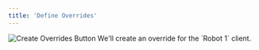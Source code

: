 ```yaml
---
title: 'Define Overrides'
---
```



<Frame>
    <img
        src="/images/getting-started/create-overrides-button.png" 
        alt="Create Overrides Button" 
    />
</Frame>

<Note>
    We'll create an override for the `Robot 1` client.
</Note>

